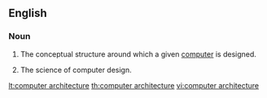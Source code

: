 ==English==

===Noun===
{{en-noun|sg=[[computer]] [[architecture]]|-}}
# {{computing}} The conceptual structure around which a given [[computer]] is designed.
# {{computing}} The science of computer design.

[[lt:computer architecture]]
[[th:computer architecture]]
[[vi:computer architecture]]